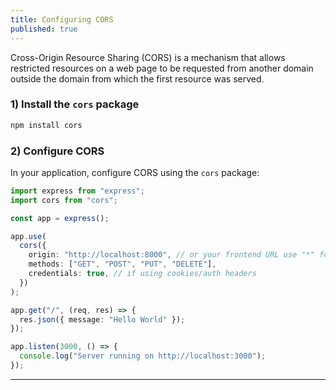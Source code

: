 ```yaml
---
title: Configuring CORS
published: true
---
```


Cross-Origin Resource Sharing (CORS) is a mechanism that allows restricted resources on a web page to be requested from another domain outside the domain from which the first resource was served.


### 1) Install the `cors` package

```bash
npm install cors
```


### 2) Configure CORS

In your application, configure CORS using the `cors` package:

```ts
import express from "express";
import cors from "cors";

const app = express();

app.use(
  cors({
    origin: "http://localhost:8000", // or your frontend URL use "*" for all
    methods: ["GET", "POST", "PUT", "DELETE"],
    credentials: true, // if using cookies/auth headers
  })
);

app.get("/", (req, res) => {
  res.json({ message: "Hello World" });
});

app.listen(3000, () => {
  console.log("Server running on http://localhost:3000");
});
```

---